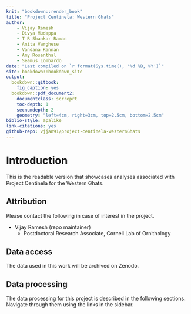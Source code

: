 ```yaml
--- 
knit: "bookdown::render_book"
title: "Project Centinela: Western Ghats"
author:
    - Vijay Ramesh
    - Divya Mudappa
    - T R Shankar Raman
    - Anita Varghese
    - Vandana Kannan
    - Amy Rosenthal
    - Seamus Lombardo
date: "Last compiled on `r format(Sys.time(), '%d %B, %Y')`"
site: bookdown::bookdown_site
output: 
  bookdown::gitbook:
    fig_caption: yes
  bookdown::pdf_document2:
    documentclass: scrreprt
    toc-depth: 1
    secnumdepth: 2
    geometry: "left=4cm, right=3cm, top=2.5cm, bottom=2.5cm"
biblio-style: apalike
link-citations: yes
github-repo: vjjan91/project-centinela-westernGhats
---
```


# Introduction  

This is the readable version that showcases analyses associated with Project Centinela for the Western Ghats.  

## Attribution  

Please contact the following in case of interest in the project.  

- Vijay Ramesh (repo maintainer)
    - Postdoctoral Research Associate, Cornell Lab of Ornithology  

## Data access  

The data used in this work will be archived on Zenodo.  

## Data processing  

The data processing for this project is described in the following sections. Navigate through them using the links in the sidebar.      

